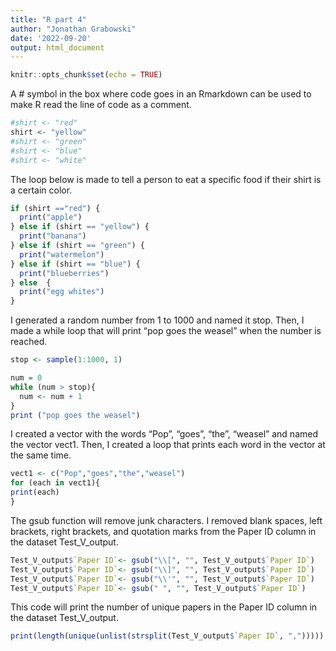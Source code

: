 ---
title: "R part 4"
author: "Jonathan Grabowski"
date: '2022-09-20'
output: html_document
---

```{r setup, include=FALSE}
knitr::opts_chunk$set(echo = TRUE)
```

A # symbol in the box where code goes in an Rmarkdown can be used to make R read the line of code as a comment. 

```{r}
#shirt <- "red"
shirt <- "yellow"
#shirt <- "green"
#shirt <- "blue"
#shirt <- "white"
```

The loop below is made to tell a person to eat a specific food if their shirt is a certain color.

```{r}
if (shirt =="red") {
  print("apple")
} else if (shirt == "yellow") {
  print("banana") 
} else if (shirt == "green") {
  print("watermelon")
} else if (shirt == "blue") {
  print("blueberries")
} else  {
  print("egg whites")
} 
```

I generated a random number from 1 to 1000 and named it stop. Then, I made a while loop that will print "pop goes the weasel" when the number is reached.

```{r}
stop <- sample(1:1000, 1)

num = 0
while (num > stop){
  num <- num + 1
}
print ("pop goes the weasel")
```

I created a vector with the words "Pop", "goes", "the", "weasel" and named the vector vect1. Then, I created a loop that prints each word in the vector at the same time.

```{r}
vect1 <- c("Pop","goes","the","weasel")
for (each in vect1){
print(each)
}
```

The gsub function will remove junk characters. I removed blank spaces, left brackets, right brackets, and quotation marks from the Paper ID column in the dataset Test_V_output.

```{r}
Test_V_output$`Paper ID`<- gsub("\\[", "", Test_V_output$`Paper ID`)
Test_V_output$`Paper ID`<- gsub("\\]", "", Test_V_output$`Paper ID`)
Test_V_output$`Paper ID`<- gsub("\\'", "", Test_V_output$`Paper ID`)
Test_V_output$`Paper ID`<- gsub(" ", "", Test_V_output$`Paper ID`)
```

This code will print the number of unique papers in the Paper ID column in the dataset Test_V_output.
```{r}
print(length(unique(unlist(strsplit(Test_V_output$`Paper ID`, ",")))))
```





